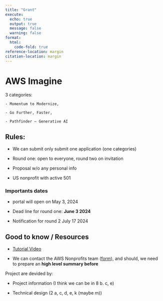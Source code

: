 ```yaml
---
title: "Grant"
execute:
  echo: true
  output: true
  message: false
  warning: false
format:
  html:
    code-fold: true
reference-location: margin
citation-location: margin
---
```


# AWS Imagine

3 categories:

    - Momentum to Modernize, 

    - Go Further, Faster, 

    - Pathfinder – Generative AI 

## Rules:

- We can submit only submit one application (one categories)

- Round one: open to everyone, round two on invitation

- Proposal w/o any personal info

- US nonprofit with active 501 

### Importants dates

- portal will open on May 3, 2024

- Dead line for round one: **June 3 2024**

- Notification for round 2 July 17 2024


## Good to know / Resources

- [Tutorial Video](https://www.youtube.com/watch?v=AfApI2auGXw)

- We can contact the AWS Nonprofits team ([form](https://aws.amazon.com/government-education/contact/)), and should, we need to prepare an **high level summary before**  


Project are devided by:

- Project information (I think we can be in 8 b. c, e)

- Technical design (2 a, c, d, e, k (maybe m))